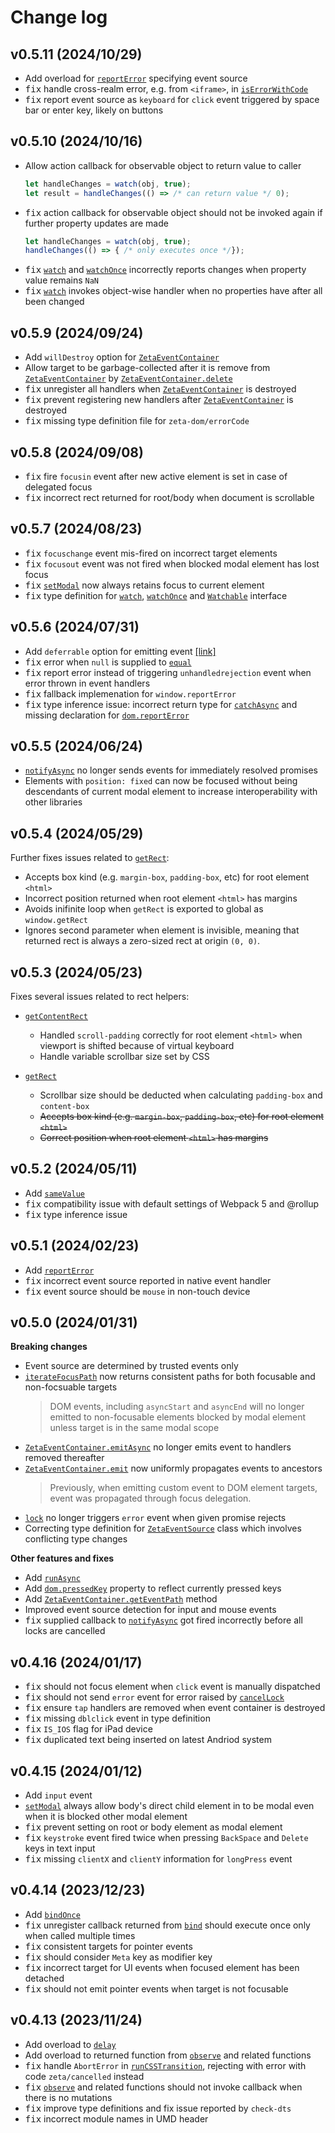 <Module name="zeta-dom" />

# Change log

## v0.5.11 (2024/10/29)

- Add overload for [`reportError`](:) specifying event source
- <kbd>fix</kbd> handle cross-realm error, e.g. from `<iframe>`, in [`isErrorWithCode`](:)
- <kbd>fix</kbd> report event source as `keyboard` for `click` event triggered by space bar or enter key, likely on buttons

## v0.5.10 (2024/10/16)

- Allow action callback for observable object to return value to caller
  ```javascript
  let handleChanges = watch(obj, true);
  let result = handleChanges(() => /* can return value */ 0);
  ```
- <kbd>fix</kbd> action callback for observable object should not be invoked again if further property updates are made
  ```javascript
  let handleChanges = watch(obj, true);
  handleChanges(() => { /* only executes once */});
  ```
- <kbd>fix</kbd> [`watch`](:) and [`watchOnce`](:) incorrectly reports changes when property value remains `NaN`
- <kbd>fix</kbd> [`watch`](:) invokes object-wise handler when no properties have after all been changed

## v0.5.9 (2024/09/24)

- Add `willDestroy` option for [`ZetaEventContainer`](:)
- Allow target to be garbage-collected after it is remove from [`ZetaEventContainer`](:) by [`ZetaEventContainer.delete`](:)
- <kbd>fix</kbd> unregister all handlers when [`ZetaEventContainer`](:) is destroyed
- <kbd>fix</kbd> prevent registering new handlers after [`ZetaEventContainer`](:) is destroyed
- <kbd>fix</kbd> missing type definition file for `zeta-dom/errorCode`

## v0.5.8 (2024/09/08)

- <kbd>fix</kbd> fire `focusin` event after new active element is set in case of delegated focus
- <kbd>fix</kbd> incorrect rect returned for root/body when document is scrollable

## v0.5.7 (2024/08/23)

- <kbd>fix</kbd> `focuschange` event mis-fired on incorrect target elements
- <kbd>fix</kbd> `focusout` event was not fired when blocked modal element has lost focus
- <kbd>fix</kbd> [`setModal`](:) now always retains focus to current element
- <kbd>fix</kbd> type definition for [`watch`](:), [`watchOnce`](:) and [`Watchable`](:) interface

## v0.5.6 (2024/07/31)

- Add `deferrable` option for emitting event [[link]](/docs/util/EventContainer#s-zetaeventcontainer-emit)
- <kbd>fix</kbd> error when `null` is supplied to [`equal`](:)
- <kbd>fix</kbd> report error instead of triggering `unhandledrejection` event when error thrown in event handlers
- <kbd>fix</kbd> fallback implemenation for `window.reportError`
- <kbd>fix</kbd> type inference issue: incorrect return type for [`catchAsync`](:) and missing declaration for [`dom.reportError`](:)

## v0.5.5 (2024/06/24)

- [`notifyAsync`](:) no longer sends events for immediately resolved promises
- Elements with `position: fixed` can now be focused without being descendants of current modal element
  to increase interoperability with other libraries

## v0.5.4 (2024/05/29)

Further fixes issues related to [`getRect`](:):

- Accepts box kind (e.g. `margin-box`, `padding-box`, etc) for root element `<html>`
- Incorrect position returned when root element `<html>` has margins
- Avoids inifinite loop when `getRect` is exported to global as `window.getRect`
- Ignores second parameter when element is invisible, meaning that returned rect is always a zero-sized rect at origin `(0, 0)`.


## v0.5.3 (2024/05/23)

Fixes several issues related to rect helpers:

- [`getContentRect`](:)
    - Handled `scroll-padding` correctly for root element `<html>`
      when viewport is shifted because of virtual keyboard
    - Handle variable scrollbar size set by CSS

- [`getRect`](:)
    - Scrollbar size should be deducted when calculating `padding-box` and `content-box`
    - ~~Accepts box kind (e.g. `margin-box`, `padding-box`, etc) for root element `<html>`~~
    - ~~Correct position when root element `<html>` has margins~~

## v0.5.2 (2024/05/11)

- Add [`sameValue`](:)
- <kbd>fix</kbd> compatibility issue with default settings of Webpack 5 and @rollup
- <kbd>fix</kbd> type inference issue

## v0.5.1 (2024/02/23)

- Add [`reportError`](:)
- <kbd>fix</kbd> incorrect event source reported in native event handler
- <kbd>fix</kbd> event source should be `mouse` in non-touch device

## v0.5.0 (2024/01/31)

**Breaking changes**
- Event source are determined by trusted events only
- [`iterateFocusPath`](:) now returns consistent paths for both focusable and non-focsuable targets
  > DOM events, including `asyncStart` and `asyncEnd` will no longer emitted to non-focusable elements blocked by modal element
    unless target is in the same modal scope
- [`ZetaEventContainer.emitAsync`](:) no longer emits event to handlers removed thereafter
- [`ZetaEventContainer.emit`](:) now uniformly propagates events to ancestors
  > Previously, when emitting custom event to DOM element targets, event was propagated through focus delegation.
- [`lock`](:) no longer triggers `error` event when given promise rejects
- Correcting type definition for [`ZetaEventSource`](:) class which involves conflicting type changes

**Other features and fixes**
- Add [`runAsync`](:)
- Add [`dom.pressedKey`](:) property to reflect currently pressed keys
- Add [`ZetaEventContainer.getEventPath`](:) method
- Improved event source detection for input and mouse events
- <kbd>fix</kbd> supplied callback to [`notifyAsync`](:) got fired incorrectly before all locks are cancelled

## v0.4.16 (2024/01/17)

- <kbd>fix</kbd> should not focus element when `click` event is manually dispatched
- <kbd>fix</kbd> should not send `error` event for error raised by [`cancelLock`](:)
- <kbd>fix</kbd> ensure `tap` handlers are removed when event container is destroyed
- <kbd>fix</kbd> missing `dblclick` event in type definition
- <kbd>fix</kbd> `IS_IOS` flag for iPad device
- <kbd>fix</kbd> duplicated text being inserted on latest Andriod system

## v0.4.15 (2024/01/12)

- Add `input` event
- [`setModal`](:) always allow body's direct child element in to be modal even when it is blocked other modal element
- <kbd>fix</kbd> prevent setting on root or body element as modal element
- <kbd>fix</kbd> `keystroke` event fired twice when pressing `BackSpace` and `Delete` keys in text input
- <kbd>fix</kbd> missing `clientX` and `clientY` information for `longPress` event

## v0.4.14 (2023/12/23)

- Add [`bindOnce`](:)
- <kbd>fix</kbd> unregister callback returned from [`bind`](:) should execute once only when called multiple times
- <kbd>fix</kbd> consistent targets for pointer events
- <kbd>fix</kbd> should consider `Meta` key as modifier key
- <kbd>fix</kbd> incorrect target for UI events when focused element has been detached
- <kbd>fix</kbd> should not emit pointer events when target is not focusable

## v0.4.13 (2023/11/24)

- Add overload to [`delay`](:)
- Add overload to returned function from [`observe`](:) and related functions
- <kbd>fix</kbd> handle `AbortError` in [`runCSSTransition`](:), rejecting with error with code `zeta/cancelled` instead
- <kbd>fix</kbd> [`observe`](:) and related functions should not invoke callback when there is no mutations
- <kbd>fix</kbd> improve type definitions and fix issue reported by `check-dts`
- <kbd>fix</kbd> incorrect module names in UMD header
